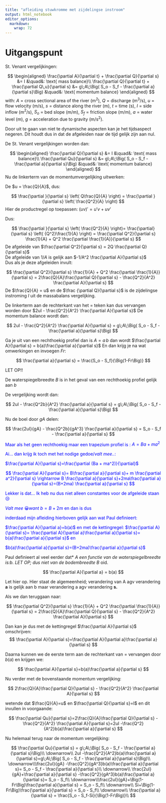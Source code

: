 ```yaml
---
title: "afleiding stuwkromme met zijdelingse instroom"
output: html_notebook
editor_options: 
  markdown: 
    wrap: 72
---
```


# Uitgangspunt

St. Venant vergelijkingen:

$$
\begin{aligned}
\frac{\partial A}{\partial t} + \frac{\partial Q}{\partial s} &= I &\quad&: \text{ mass balance}\\
\frac{\partial Q}{\partial t} + \frac{\partial Q\,u}{\partial s} 
            &= g\;A\;\Big( S_o - S_f - \frac{\partial a}{\partial s}\Big) &\quad&: \text{ momentum balance}
\end{aligned}
$$ with: $A$ = cross sectional area of the river (m$^2$), $Q$ =
discharge (m$^3$/s), $u$ = flow velocity (m/s), $s$ = distance along the
river (m), $t$ = time (s), $I$ = side inflow (m$^2$/s), $S_o$ = bed
slope (m/m), $S_f$ = friction slope (m/m), $a$ = water level (m), $g$ =
acceleration due to gravity (m/s$^2$).

Door uit te gaan van niet te dynamische aspecten kan je het tijdsaspect
negeren. Dit houdt dus in dat de afgeleiden naar de tijd gelijk zijn aan
nul.

De St. Venant vergelijkingen worden dan:

$$
\begin{aligned}
\frac{\partial Q}{\partial s} &= I &\quad&: \text{ mass balance}\\
\frac{\partial Qu}{\partial s} 
            &= g\;A\;\Big( S_o - S_f - \frac{\partial a}{\partial s}\Big) &\quad&: \text{ momentum balance}
\end{aligned}
$$ Nu de linkerterm van de momentumvergelijking uitwerken:

De $u = \frac{Q}{A}$, dus:

$$
\frac{\partial }{\partial s} \left( Q\frac{Q}{A} \right) = \frac{\partial }{\partial s} \left( \frac{Q^2}{A} \right) 
$$ Hier de productregel op toepassen: $(u  v)' = u'v + uv'$

Dus:

$$
\frac{\partial }{\partial s} \left( \frac{Q^2}{A} \right)= \frac{\partial}{\partial s} \left( {Q^2}\frac{1}{A} \right) = \frac{\partial Q^2}{\partial s} \frac{1}{A} + Q^2 \frac{\partial \frac{1}{A}}{\partial s}
$$ De afgeleide van
$\frac{\partial Q^2}{\partial s} = 2Q \frac{\partial Q}{\partial s}$\
De afgeleide van $1/A$ is gelijk aan
$-1/A^2 \frac{\partial A}{\partial s}$\
Dus als je deze afgeleiden invult:

$$
\frac{\partial Q^2}{\partial s} \frac{1}{A} + Q^2 \frac{\partial \frac{1}{A}}{\partial s} = 2\frac{Q}{A}\frac{\partial Q}{\partial s}  -  \frac{Q^2}{A^2} \frac{\partial A}{\partial s}
$$ De $\frac{Q}{A} = u$ en de $\frac {\partial Q}{\partial s}$ is de
zijdelingse instroming $I$ uit de massabalans vergelijking.

De linkerterm aan de rechterkant van het = teken kan dus vervangen
worden door $2uI - \frac{Q^2}{A^2} \frac{\partial A}{\partial s}$ De
momentum balance wordt dan:

$$
2uI - \frac{Q^2}{A^2} \frac{\partial A}{\partial s} = g\;A\;\Big( S_o - S_f - \frac{\partial a}{\partial s}\Big) 
$$

Ga je uit van een rechthoekig profiel dan is $A = a\,b$ dan wordt
$\frac{\partial A}{\partial s} = b(a)\frac{\partial a}{\partial s}$
En dan krijg je na wat omwerkingen en invoegen $Fr$:

$$
\frac{\partial a}{\partial s} = \frac{S_o - S_f}{\Big(1-Fr\Big)}
$$

LET OP!!

De waterspiegelbreedte $B$ is in het geval van een rechthoekig profiel
gelijk aan $b$


De vergelijking wordt dan:

$$ 2uI - \frac{Q^2b}{A^2} \frac{\partial a}{\partial s} = g\;A\;\Big( S_o - S_f - \frac{\partial a}{\partial s}\Big) $$

Nu de boel door $gA$ delen:

$$ \frac{2uI}{gA} - \frac{Q^2b}{gA^3} \frac{\partial a}{\partial s} = S_o - S_f - \frac{\partial a}{\partial s} $$

::: {style="color : blue"}
Maar als het geen rechthoekig maar een trapezium profiel is :
$A = Ba+ma^2$

Ai... dan krijg ik toch met het nodige gedoe/*valt mee..*:

$\frac{\partial A}{\partial s}=\frac{\partial (Ba + ma^2)}{\partial}$

$$ \frac{\partial A}{\partial s}= B\frac{\partial a}{\partial s}+ m \frac{\partial a^2}{\partial s} \rightarrow B \frac{\partial a}{\partial s}+2ma\frac{\partial a}{\partial s}=(B+2ma) \frac{\partial a}{\partial s} $$

Lekker is dat... Ik heb nu dus niet alleen constantes voor de afgeleide
staan😒

*Valt mee* 😀*want* $b=B+2m$ en dan is dus

inderdaad mijn afleiding hierboven gelijk aan wat Paul definieert:

$\frac{\partial A}{\partial a}=b(a)$ en met de kettingregel:
$\frac{\partial A}{\partial s}= \frac{\partial A}{\partial a}\frac{\partial a}{\partial s}= b(a)\frac{\partial a}{\partial s}$
en

$b(a)\frac{\partial a}{\partial s}=(B+2ma)\frac{\partial a}{\partial s}$

:::



Paul definieert al veel eerder dat* $A$ *een functie van de
waterspiegelbreedte is:$b$. LET OP; dus niet van de bodembreedte* $B$
oid.

$$
\frac{\partial A}{\partial a} = b(a)
$$

Let hier op. Hier staat de algemeenheid; verandering van A agv
verandering **a** is gelijk aan b maar verandering a agv verandering
**s.**

Als we dan teruggaan naar:

$$
\frac{\partial Q^2}{\partial s} \frac{1}{A} + Q^2 \frac{\partial \frac{1}{A}}{\partial s} = 2\frac{Q}{A}\frac{\partial Q}{\partial s}  -  \frac{Q^2}{A^2} \frac{\partial A}{\partial s}
$$

Dan kan je dus met de kettingregel $\frac{\partial A}{\partial s}$
omschrijven: $$
\frac{\partial A}{\partial s}=\frac{\partial A}{\partial a}\frac{\partial a}{\partial s}
$$

Daarna kunnen we de eerste term aan de rechterkant van = vervangen door
$b(a)$ en krijgen we:

$$
\frac{\partial A}{\partial s}=b(a)\frac{\partial a}{\partial s}
$$

Nu verder met de bovenstaande momentum vergelijking:

$$
2\frac{Q}{A}\frac{\partial Q}{\partial s}  -  \frac{Q^2}{A^2} \frac{\partial A}{\partial s}
$$

wetende dat $\frac{Q}{A}=u$ en $\frac{\partial Q}{\partial s}=I$ en dit
invullen in voorgaande:

$$
\frac{\partial Qu}{\partial s}=2\frac{Q}{A}\frac{\partial Q}{\partial s}  -  \frac{Q^2}{A^2} \frac{\partial A}{\partial s}=2uI -\frac{Q^2}{A^2}b(a)\frac{\partial a}{\partial s}
$$

Nu helemaal terug naar de momentum vergelijking:

$$
\frac{\partial Qu}{\partial s} 
            = g\;A\;\Big( S_o - S_f - \frac{\partial a}{\partial s}\Big)\\
\downarrow\\
2uI -\frac{Q^2}{A^2}b(a)\frac{\partial a}{\partial s}=g\;A\;\Big( S_o - S_f - \frac{\partial a}{\partial s}\Big)\\
\downarrow\\\frac{2uI}{gA} -\frac{Q^2}{gA^3}b(a)\frac{\partial a}{\partial s}= S_o - S_f - \frac{\partial a}{\partial s}\\
\downarrow\\
\frac{2uI}{gA}+\frac{\partial a}{\partial s} -\frac{Q^2}{gA^3}b(a)\frac{\partial a}{\partial s}= S_o - S_f\\
\downarrow\\\frac{2uI}{gA}+\Big(1-Fr\Big)\frac{\partial a}{\partial s} = S_o - S_f\\
\downarrow\\
Si+\Big(1-Fr\Big)\frac{\partial a}{\partial s} = S_o - S_f\\
\downarrow\\
\frac{\partial a}{\partial s} = \frac{S_o - S_f-Si}{\Big(1-Fr\Big)}\\
$$
